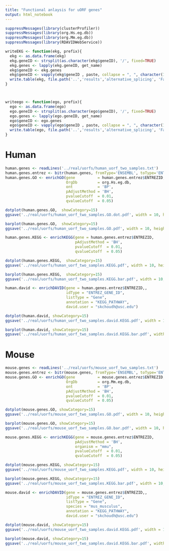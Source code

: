 ```yaml
---
title: "Functional anlaysis for uORF genes"
output: html_notebook
---
```



```r
suppressMessages(library(clusterProfiler))
suppressMessages(library(org.Hs.eg.db))
suppressMessages(library(org.Mm.eg.db))
suppressMessages(library(RDAVIDWebService))
```

```r
writeEKG <- function(ekg, prefix){
  ekg <- as.data.frame(ekg)
  ekg.geneID <- strsplit(as.character(ekg$geneID), '/', fixed=TRUE)
  ekg.genes <- lapply(ekg.geneID, get_name)
  ekg$geneID <- ekg.genes
  ekg$geneID <- vapply(ekg$geneID , paste, collapse = ", ", character(1L))
  write.table(ekg, file.path('..','results','alternative_splicing', 'Fanctional_analysis', paste(prefix, 'tsv', sep='.')))
}



writeego <- function(ego, prefix){
  ego <- as.data.frame(ego)
  ego.geneID <- strsplit(as.character(ego$geneID), '/', fixed=TRUE)
  ego.genes <- lapply(ego.geneID, get_name)
  ego$geneID <- ego.genes
  ego$geneID <- vapply(ego$geneID , paste, collapse = ", ", character(1L))
  write.table(ego, file.path('..','results','alternative_splicing', 'Fanctional_analysis', paste(prefix, 'tsv', sep='.')))
}
```

# Human
```r
human.genes <- readLines('../real/uorfs/human_uorf_two_samples.txt')
human.genes.entrez <- bitr(human.genes, fromType='ENSEMBL', toType='ENTREZID', OrgDb='org.Hs.eg.db')
human.genes.GO <- enrichGO(gene          = human.genes.entrez$ENTREZID,
                           OrgDb         = org.Hs.eg.db,
                           ont           = 'BP',
                           pAdjustMethod = 'BH',
                           pvalueCutoff  = 0.01,
                           qvalueCutoff  = 0.05)
```

```r
dotplot(human.genes.GO,  showCategory=15)
ggsave('../real/uorfs/human_uorf_two_samples.GO.dot.pdf', width = 10, height=10)
```

```r
barplot(human.genes.GO,  showCategory=15)
ggsave('../real/uorfs/human_uorf_two_samples.GO.pdf', width = 10, height=10)
```

```r
human.genes.KEGG <- enrichKEGG(gene = human.genes.entrez$ENTREZID,
                               pAdjustMethod = 'BH',
                               pvalueCutoff  = 0.01,
                               qvalueCutoff  = 0.05)
```

```r
dotplot(human.genes.KEGG,  showCategory=15)
ggsave('../real/uorfs/human_uorf_two_samples.KEGG.pdf', width = 10, height=10)
```

```r
barplot(human.genes.KEGG,  showCategory=15)
ggsave('../real/uorfs/human_uorf_two_samples.KEGG.bar.pdf', width = 10, height=10)
```

```r
human.david <- enrichDAVID(gene = human.genes.entrez$ENTREZID,,
                           idType = "ENTREZ_GENE_ID",
                           listType = "Gene",
                           annotation = "KEGG_PATHWAY",
                           david.user = "skchoudh@usc.edu")
```

```r
dotplot(human.david, showCategory=15)
ggsave('../real/uorfs/human_uorf_two_samples.david.KEGG.pdf', width = 10, height=10)
```

```r
barplot(human.david, showCategory=15)
ggsave('../real/uorfs/human_uorf_two_samples.david.KEGG.bar.pdf', width = 10, height=10)
```



# Mouse
```r
mouse.genes <- readLines('../real/uorfs/mouse_uorf_two_samples.txt')
mouse.genes.entrez <- bitr(mouse.genes, fromType='ENSEMBL', toType='ENTREZID', OrgDb='org.Mm.eg.db')
mouse.genes.GO <- enrichGO(gene          = mouse.genes.entrez$ENTREZID,
                           OrgDb         = org.Mm.eg.db,
                           ont           = 'BP',
                           pAdjustMethod = 'BH',
                           pvalueCutoff  = 0.01,
                           qvalueCutoff  = 0.05)
```

```r
dotplot(mouse.genes.GO, showCategory=15)
ggsave('../real/uorfs/mouse_uorf_two_samples.GO.pdf', width = 10, height=10)
```

```r
barplot(mouse.genes.GO, showCategory=15)
ggsave('../real/uorfs/mouse_uorf_two_samples.GO.bar.pdf', width = 10, height=10)
```


```r
mouse.genes.KEGG <- enrichKEGG(gene = mouse.genes.entrez$ENTREZID,
                               pAdjustMethod = 'BH',
                               organism = "mmu",
                               pvalueCutoff  = 0.01,
                               qvalueCutoff  = 0.05)
```

```r
dotplot(mouse.genes.KEGG, showCategory=15)
ggsave('../real/uorfs/mouse_uorf_two_samples.KEGG.pdf', width = 10, height=10)
```

```r
barplot(mouse.genes.KEGG, showCategory=15)
ggsave('../real/uorfs/mouse_uorf_two_samples.KEGG.bar.pdf', width = 10, height=10)
```


```r
mouse.david <- enrichDAVID(gene = mouse.genes.entrez$ENTREZID,,
                           idType = "ENTREZ_GENE_ID",
                           listType = "Gene",
                           species = "mus_musculus",
                           annotation = "KEGG_PATHWAY",
                           david.user = "skchoudh@usc.edu")
```

```r
dotplot(mouse.david, showCategory=15)
ggsave('../real/uorfs/mouse_uorf_two_samples.david.KEGG.pdf', width = 10, height=10)
```
```r
barplot(mouse.david, showCategory=15)
ggsave('../real/uorfs/mouse_uorf_two_samples.david.KEGG.bar.pdf', width = 10, height=10)
```
